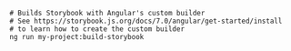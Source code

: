 ```shell
# Builds Storybook with Angular's custom builder
# See https://storybook.js.org/docs/7.0/angular/get-started/install
# to learn how to create the custom builder
ng run my-project:build-storybook
```